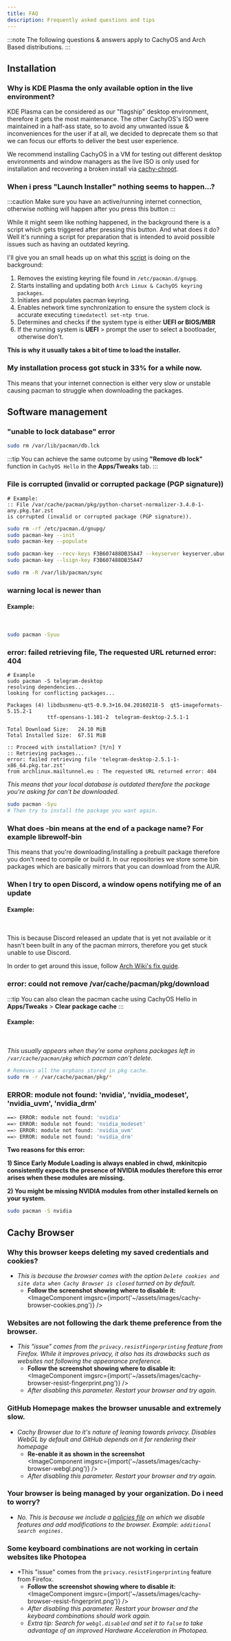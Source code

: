 ```yaml
---
title: FAQ
description: Frequently asked questions and tips
---
```



:::note
The following questions & answers apply to CachyOS and Arch Based distributions.
:::

## Installation

### Why is KDE Plasma the only available option in the live environment?

KDE Plasma can be considered as our "flagship" desktop environment, therefore it gets the most maintenance. The other CachyOS's ISO
were maintained in a half-ass state, so to avoid any unwanted issue & inconveniences for the user if at all, we decided to deprecate them so that we can focus our efforts to deliver
the best user experience.

We recommend installing CachyOS in a VM for testing out different desktop environments and window managers as the live ISO is only
used for installation and recovering a broken install via [cachy-chroot](https://github.com/CachyOS/cachy-chroot).

### When i press "Launch Installer" nothing seems to happen...?

:::caution
Make sure you have an active/running internet connection, otherwise nothing will happen after you press this button
:::

While it might seem like nothing happened, in the background there is a script which gets triggered after pressing this button. And what does it do? Well it's running a script for preparation that is  intended to avoid possible issues such as having an outdated keyring.

I'll give you an small heads up on what this [script](https://github.com/CachyOS/CachyOS-Live-ISO/blob/master/archiso/airootfs/usr/local/bin/calamares-online.sh) is doing on the background:

<Steps>

1. Removes the existing keyring file found in `/etc/pacman.d/gnupg`.
2. Starts installing and updating both `Arch Linux & CachyOS keyring packages`.
3. Initiates and populates pacman keyring.
4. Enables network time synchronization to ensure the system clock is accurate executing `timedatectl set-ntp true`.
5. Determines and checks if the system type is either **UEFI or BIOS/MBR**
6. If the running system is **UEFI** > prompt the user to select a bootloader, otherwise don't.

</Steps>

**This is why it usually takes a bit of time to load the installer.**

### My installation process got stuck in 33% for a while now.

This means that your internet connection is either very slow or unstable causing pacman to struggle when downloading the packages.

## Software management

### "unable to lock database" error
```sh
sudo rm /var/lib/pacman/db.lck
```
:::tip
You can achieve the same outcome by using **"Remove db lock"** function in `CachyOS Hello` in the **Apps/Tweaks** tab.
:::

### File is corrupted (invalid or corrupted package (PGP signature))

```text
# Example:
:: File /var/cache/pacman/pkg/python-charset-normalizer-3.4.0-1-any.pkg.tar.zst
is corrupted (invalid or corrupted package (PGP signature)).
```

```sh title='Run the following commands'
sudo rm -rf /etc/pacman.d/gnupg/
sudo pacman-key --init
sudo pacman-key --populate

sudo pacman-key --recv-keys F3B607488DB35A47 --keyserver keyserver.ubuntu.com
sudo pacman-key --lsign-key F3B607488DB35A47

sudo rm -R /var/lib/pacman/sync
```

### warning local is newer than

#### Example:

<br />
<ImageComponent imgsrc={import('~/assets/images/update-warnings.png')} />

```sh title='To remove these warnings, execute the following command:'
sudo pacman -Syuu
```

### error: failed retrieving file, The requested URL returned error: 404

```text
# Example
sudo pacman -S telegram-desktop
resolving dependencies...
looking for conflicting packages...

Packages (4) libdbusmenu-qt5-0.9.3+16.04.20160218-5  qt5-imageformats-5.15.2-1
             ttf-opensans-1.101-2  telegram-desktop-2.5.1-1

Total Download Size:   24.10 MiB
Total Installed Size:  67.51 MiB

:: Proceed with installation? [Y/n] Y
:: Retrieving packages...
error: failed retrieving file 'telegram-desktop-2.5.1-1-x86_64.pkg.tar.zst'
from archlinux.mailtunnel.eu : The requested URL returned error: 404
```

*This means that your local database is outdated therefore the package you're asking for can't be downloaded.*

```sh title='Run the following command to refresh the package database and do a full upgrade:'
sudo pacman -Syu
# Then try to install the package you want again.
```

### What does -bin means at the end of a package name? For example librewolf-bin

This means that you're downloading/installing a prebuilt package therefore you don't need to compile or build it.
In our repositories we store some bin packages which are basically mirrors that you can download from the AUR.

### When I try to open Discord, a window opens notifying me of an update

#### Example:

<br />
<ImageComponent imgsrc={import('~/assets/images/discord-update.png')} />

This is because Discord released an update that is yet not available or it hasn't been built in any of the pacman mirrors, therefore you get stuck
unable to use Discord.

In order to get around this issue, follow [Arch Wiki's fix guide](<https://wiki.archlinux.org/title/Discord#Discord_asks_for_an_update_not_yet_available_in_the_repository>).


### error: could not remove /var/cache/pacman/pkg/download

:::tip
You can also clean the pacman cache using CachyOS Hello in **Apps/Tweaks** > **Clear package cache**
:::

#### Example:

<br />
<ImageComponent imgsrc={import('~/assets/images/pacman-cache-error.png')} />

*This usually appears when they're some orphans packages left in `/var/cache/pacman/pkg` which pacman can't delete.*

```sh title='Run the following command to fix it'
# Removes all the orphans stored in pkg cache.
sudo rm -r /var/cache/pacman/pkg/*
```

### ERROR: module not found: 'nvidia', 'nvidia_modeset', 'nvidia_uvm', 'nvidia_drm'

```sh title='Example'
==> ERROR: module not found: 'nvidia'
==> ERROR: module not found: 'nvidia_modeset'
==> ERROR: module not found: 'nvidia_uvm'
==> ERROR: module not found: 'nvidia_drm'
```

**Two reasons for this error:**

**1) Since Early Module Loading is always enabled in chwd, mkinitcpio consistently expects the presence of NVIDIA modules therefore this error arises when these modules are missing.**

**2) You might be missing NVIDIA modules from other installed kernels on your system.**

```sh title='Install the following package to fix this error'
sudo pacman -S nvidia
```

## Cachy Browser

### Why this browser keeps deleting my saved credentials and cookies?

- *This is because the browser comes with the option `Delete cookies and site data when Cachy Browser is closed` turned on by default.*
  - **Follow the screenshot showing where to disable it:**
    <br />
    <ImageComponent imgsrc={import('~/assets/images/cachy-browser-cookies.png')} />

### Websites are not following the dark theme preference from the browser.

- *This "issue" comes from the `privacy.resistFingerprinting` feature from Firefox. While it improves privacy, it also has its drawbacks such as websites not following the appearance preference.*
  - **Follow the screenshot showing where to disable it:**
    <br />
    <ImageComponent imgsrc={import('~/assets/images/cachy-browser-resist-fingerprint.png')} />
  - *After disabling this parameter. Restart your browser and try again.*

### GitHub Homepage makes the browser unusable and extremely slow.

- *Cachy Browser due to it's nature of leaning towards privacy. Disables WebGL by default and GitHub depends on it for rendering their homepage*
  - **Re-enable it as shown in the screenshot**
    <br />
    <ImageComponent imgsrc={import('~/assets/images/cachy-browser-webgl.png')} />
  - *After disabling this parameter. Restart your browser and try again.*

### Your browser is being managed by your organization. Do i need to worry?

- *No. This is because we include a [policies file](https://github.com/CachyOS/CachyOS-Browser-Settings/blob/master/distribution/policies.json) on which we disable features and add modifications to the browser. Example: `additional search engines.`*

### Some keyboard combinations are not working in certain websites like Photopea

- *This "issue" comes from the `privacy.resistFingerprinting` feature from Firefox.
  - **Follow the screenshot showing where to disable it:**
    <br />
    <ImageComponent imgsrc={import('~/assets/images/cachy-browser-resist-fingerprint.png')} />
  - *After disabling this parameter. Restart your browser and the keyboard combinations should work again.*
  - *Extra tip: Search for `webgl.disabled` and set it to `false` to take advantage of an improved Hardware Acceleration in Photopea.*
